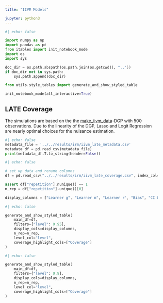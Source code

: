 ```yaml
---
title: "IIVM Models"

jupyter: python3
---
```


```python
#| echo: false

import numpy as np
import pandas as pd
from itables import init_notebook_mode
import os
import sys

doc_dir = os.path.abspath(os.path.join(os.getcwd(), ".."))
if doc_dir not in sys.path:
    sys.path.append(doc_dir)

from utils.style_tables import generate_and_show_styled_table

init_notebook_mode(all_interactive=True)
```

## LATE Coverage

The simulations are based on the  the [make_iivm_data](https://docs.doubleml.org/stable/api/generated/doubleml.datasets.make_iivm_data.html)-DGP with $500$ observations. Due to the linearity of the DGP, Lasso and Logit Regression are nearly optimal choices for the nuisance estimation.

::: {.callout-note title="Metadata"  collapse="true"}

```python
#| echo: false
metadata_file = '../../results/irm/iivm_late_metadata.csv'
metadata_df = pd.read_csv(metadata_file)
print(metadata_df.T.to_string(header=False))
```

:::

```python
#| echo: false

# set up data and rename columns
df = pd.read_csv("../../results/irm/iivm_late_coverage.csv", index_col=None)

assert df["repetition"].nunique() == 1
n_rep = df["repetition"].unique()[0]

display_columns = ["Learner g", "Learner m", "Learner r", "Bias", "CI Length", "Coverage"]
```


```python
#| echo: false

generate_and_show_styled_table(
    main_df=df,
    filters={"level": 0.95},
    display_cols=display_columns,
    n_rep=n_rep,
    level_col="level",
    coverage_highlight_cols=["Coverage"]
)
```


```python
#| echo: false

generate_and_show_styled_table(
    main_df=df,
    filters={"level": 0.9},
    display_cols=display_columns,
    n_rep=n_rep,
    level_col="level",
    coverage_highlight_cols=["Coverage"]
)
```
